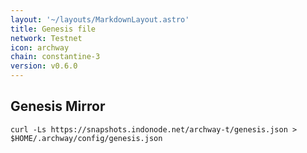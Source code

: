```yaml
---
layout: '~/layouts/MarkdownLayout.astro'
title: Genesis file
network: Testnet
icon: archway
chain: constantine-3
version: v0.6.0
---
```

## Genesis Mirror

```
curl -Ls https://snapshots.indonode.net/archway-t/genesis.json > $HOME/.archway/config/genesis.json
```